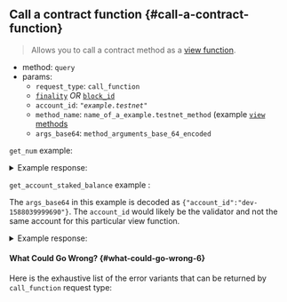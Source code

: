 
## Call a contract function {#call-a-contract-function}

> Allows you to call a contract method as a [view function](../../tools/near-cli#contract).

- method: `query`
- params:
  - `request_type`: `call_function`
  - [`finality`](/api/rpc/setup#using-finality-param) _OR_ [`block_id`](/api/rpc/setup#using-block_id-param)
  - `account_id`: _`"example.testnet"`_
  - `method_name`: `name_of_a_example.testnet_method` (example [`view` methods](https://github.com/near/core-contracts/blob/master/staking-pool/src/lib.rs#L317)
  - `args_base64`: `method_arguments_base_64_encoded`

`get_num` example:

<Tabs groupId="code-tabs">
  <TabItem value="json" label="JSON" default>
    <SimpleCallRequestJson />
  </TabItem>
  <TabItem value="js" label="JavaScript">
    <SimpleCallRequestJs />
  </TabItem>
  <TabItem value="http" label="HTTPie">
    <SimpleCallRequestBash />
  </TabItem>
</Tabs>

<details>
  <summary>Example response: </summary>
  <p>
    <SimpleCallResponseJson />
    **Note**: `[48]` is an array of bytes, to be specific it is an ASCII code of
    `0`.`near-sdk-rs` and `near-sdk-js` return JSON-serialized results.
  </p>
</details>

`get_account_staked_balance` example :

The `args_base64` in this example is decoded as `{"account_id":"dev-1588039999690"}`.
The `account_id` would likely be the validator and not the same account for
this particular view function.

<Tabs groupId="code-tabs">
  <TabItem value="json" label="JSON" default>
    <ComplexCallRequestJson />
  </TabItem>
  <TabItem value="js" label="JavaScript">
    <ComplexCallRequestJs />
  </TabItem>
  <TabItem value="http" label="HTTPie">
    <ComplexCallRequestBash />
  </TabItem>
</Tabs>

<details>
  <summary>Example response: </summary>
  <p>
    <ComplexCallResponseJson />
    **Note**: `[48]` is an array of bytes, to be specific it is an ASCII code of
    `0`.`near-sdk-rs` and `near-sdk-js` return JSON-serialized results.
  </p>
</details>

#### What Could Go Wrong? {#what-could-go-wrong-6}

<ErrorSchemaDescription />

Here is the exhaustive list of the error variants that can be returned by `call_function` request type:

<ErrorSchemaTable />
